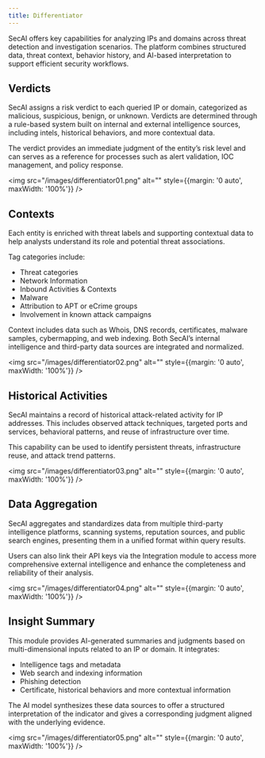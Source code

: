 ```yaml
---
title: Differentiator
---
```


SecAI offers key capabilities for analyzing IPs and domains across threat detection and investigation scenarios. The platform combines structured data, threat context, behavior history, and AI-based interpretation to support efficient security workflows.

## Verdicts
SecAI assigns a risk verdict to each queried IP or domain, categorized as malicious, suspicious, benign, or unknown. Verdicts are determined through a rule-based system built on internal and external intelligence sources, including intels, historical behaviors, and more contextual data.

The verdict provides an immediate judgment of the entity’s risk level and can serves as a reference for processes such as alert validation, IOC management, and policy response.

<img src="/images/differentiator01.png" alt="" style={{margin: '0 auto', maxWidth: '100%'}} />

## Contexts
Each entity is enriched with threat labels and supporting contextual data to help analysts understand its role and potential threat associations.

Tag categories include:
- Threat categories
- Network Information
- Inbound Activities & Contexts
- Malware 
- Attribution to APT or eCrime groups
- Involvement in known attack campaigns

Context includes data such as Whois, DNS records, certificates, malware samples, cybermapping, and web indexing. Both SecAI’s internal intelligence and third-party data sources are integrated and normalized.

<img src="/images/differentiator02.png" alt="" style={{margin: '0 auto', maxWidth: '100%'}} />

## Historical Activities
SecAI maintains a record of historical attack-related activity for IP addresses. This includes observed attack techniques, targeted ports and services, behavioral patterns, and reuse of infrastructure over time.

This capability can be used to identify persistent threats, infrastructure reuse, and attack trend patterns.

<img src="/images/differentiator03.png" alt="" style={{margin: '0 auto', maxWidth: '100%'}} />

## Data Aggregation
SecAI aggregates and standardizes data from multiple third-party intelligence platforms, scanning systems, reputation sources, and public search engines, presenting them in a unified format within query results.

Users can also link their API keys via the Integration module to access more comprehensive external intelligence and enhance the completeness and reliability of their analysis.

<img src="/images/differentiator04.png" alt="" style={{margin: '0 auto', maxWidth: '100%'}} />

## Insight Summary
This module provides AI-generated summaries and judgments based on multi-dimensional inputs related to an IP or domain. It integrates:
- Intelligence tags and metadata
- Web search and indexing information
- Phishing detection
- Certificate, historical behaviors and more contextual information

The AI model synthesizes these data sources to offer a structured interpretation of the indicator and gives a corresponding judgment aligned with the underlying evidence.

<img src="/images/differentiator05.png" alt="" style={{margin: '0 auto', maxWidth: '100%'}} />
